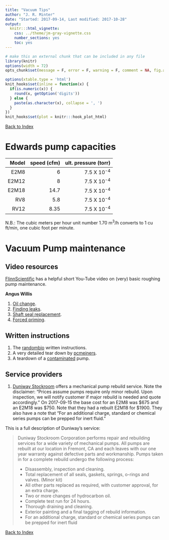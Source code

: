 ```yaml
---
title: "Vacuum Tips"
author: "J. R. Minter"
date: "Started: 2017-09-14, Last modified: 2017-10-28"
output:
  knitr:::html_vignette:
    css: ../theme/jm-gray-vignette.css
    number_sections: yes
    toc: yes
---
```


```r
# make this an external chunk that can be included in any file
library(knitr)
options(width = 72)
opts_chunk$set(message = F, error = F, warning = F, comment = NA, fig.align = 'center', dpi = 100, tidy = F, cache.path = '.cache/', fig.path = 'figure/')

options(xtable.type = 'html')
knit_hooks$set(inline = function(x) {
  if(is.numeric(x)) {
    round(x, getOption('digits'))
  } else {
    paste(as.character(x), collapse = ', ')
  }
})
knit_hooks$set(plot = knitr:::hook_plot_html)
```


[Back to Index](../README.html)

# Edwards pump capacities

| Model | speed (cfm) | ult. pressure (torr) |
|------:|------------:|---------------------:|
| E2M8 | 6 | 7.5 X 10^-4^ |
| E2M12 | 8 | 7.5 X 10^-4^ |
| E2M18 | 14.7 | 7.5 X 10^-4^ |
| RV8 | 5.8 | 7.5 X 10^-4^ |
| RV12 | 8.35| 7.5 X 10^-4^ |

N.B.: The cubic meters per hour unit number 1.70 m^3^/h converts to 1 cu ft/min, one cubic foot per minute.

# Vacuum Pump maintenance


## Video resources

[FlinnScientific](https://www.youtube.com/watch?v=bxALRiN1_Tk) has a helpful
short You-Tube video on (very) basic roughing pump maintenance.

**Angus Willis**

1. [Oil change](https://www.youtube.com/watch?v=hAXxhfei1SQ).
2. [Finding leaks](https://www.youtube.com/watch?v=z87pe-NjS8k).
3. [Shaft seal replacement](https://www.youtube.com/watch?v=gQ0rLPPDGqI).
4. [Forced priming](https://www.youtube.com/watch?v=EmWvEeelps0).


## Written instructions


1. The [randombio](http://www.randombio.com/e2m30.html) written instructions.
2. A very detailed tear down by [pcmeiners](https://www.eevblog.com/forum/reviews/edwards-e2m12-vacuum-pump-rebuild-overhaul-cleanup/).
3. A teardown of a [contaminated](https://www.eevblog.com/forum/reviews/tear-down-edwards-rv-8-dual-stage-vacuum-pump/) pump.


## Service providers

1. [Duniway Stockroom](https://www.duniway.com/catalog/mech-pumps/mechanical-pump-service) offers a mechanical pump rebuild service. Note the disclaimer: "Prices assume pumps require only minor rebuild. Upon inspection, we will notify customer if major rebuild is needed and quote accordingly." On 2017-09-15 the base cost for an E2M8 was \$675 and an E2M18 was \$750. Note that they had a rebuilt E2M18 for $1900. They also have a note that "For an additional charge, standard or chemical series pumps can be prepped for inert fluid."

This is a full description of Duniway's service:

> Duniway Stockroom Corporation performs repair and rebuilding services for a
> wide variety of mechanical pumps. All pumps are rebuilt at our location in
> Fremont, CA and each leaves with our one year warranty against defective
> parts and workmanship. Pumps taken in for a complete rebuild undergo the
> following process:
>
> - Disassembly, inspection and cleaning.
> - Total replacement of all seals, gaskets, springs, o-rings and valves.
> (Minor kit)
> - All other parts replaced as required, with customer approval, for an extra
> charge.
> - Two or more changes of hydrocarbon oil.
> - Complete test run for 24 hours.
> - Thorough draining and cleaning.
> - Exterior painting and a final tagging of rebuild information.
> - For an additional charge, standard or chemical series pumps can be
> prepped for inert fluid



[Back to Index](../README.html)
